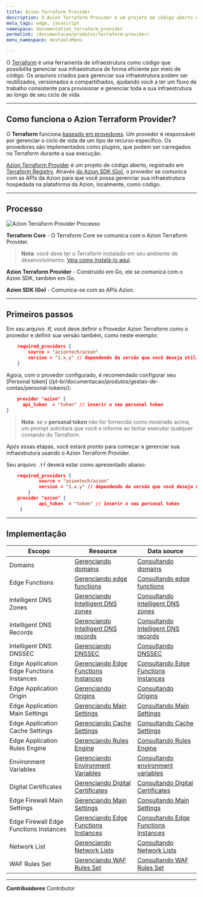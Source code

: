 ```yaml
---
title: Azion Terraform Provider
description: O Azion Terraform Provider é um projeto de código aberto e com registro na HashiCorp. Através do Azion SDK para Go, o provider se comunica com as APIs da Azion para que você possa gerenciar sua infraestrutura hospedada na plataforma da Azion, localmente, como código.
meta_tags: edge, javascript
namespace: documentation_terraform_provider
permalink: /documentacao/produtos/terraform-provider/
menu_namespace: devtoolsMenu

---
```


O [Terraform](https://developer.hashicorp.com/terraform/docs) é uma ferramenta de infraestrutura como código que possibilita gerenciar sua infraestrutura de forma eficiente por meio de código. Os arquivos criados para gerenciar sua infraestrutura podem ser reutilizados, versionados e compartilhados, ajudando você a ter um fluxo de trabalho consistente para provisionar e gerenciar toda a sua infraestrutura ao longo de seu ciclo de vida.

---

## Como funciona o Azion Terraform Provider?

O **Terraform** funciona [baseado em provedores](https://developer.hashicorp.com/terraform/registry/providers). Um provedor é responsável por gerenciar o ciclo de vida de um tipo de recurso específico. Os provedores são implementados como plugins, que podem ser carregados no Terraform durante a sua execução.

[Azion Terraform Provider](https://github.com/aziontech/terraform-provider-azion) é um projeto de código aberto, registrado em [Terraform Registry](https://registry.terraform.io/providers/aziontech/azion/latest). Através [do Azion SDK (Go)](https://github.com/aziontech/azionapi-go-sdk), o provedor se comunica com as APIs da Azion para que você possa gerenciar sua infraestrutura hospedada na plataforma da Azion, localmente, como código.

---

## Processo

![Azion Terraform Provider Processo](/assets/docs/images/uploads/terraformProviderFlow.png)

**Terraform Core** -  O Terraform Core se comunica com o Azion Terraform Provider.

> **Nota**: você deve ter o Terraform instalado em seu ambiente de desenvolvimento. [Veja como instalá-lo aqui](https://developer.hashicorp.com/terraform/downloads).

**Azion Terraform Provider** - Construído em Go, ele se comunica com o Azion SDK, também em Go.

**Azion SDK (Go)** - Comunica-se com as APIs Azion.

---

## Primeiros passos

Em seu arquivo .tf, você deve definir o Provedor Azion Terraform como o provedor e definir sua versão também, como neste exemplo:

```json
    required_providers {
        source = "aziontech/azion"
        version = "1.x.y" // dependendo da versão que você deseja utilizar
    }
```

Agora, com o provedor configurado, é recomendado configurar seu [Personal token] (/pt-br/documentacao/produtos/gestao-de-contas/personal-tokens/):

```json
    provider "azion" {
      api_token  = "token" // inserir o seu personal token
}
```

> **Nota**: se o **personal token** não for fornecido como mostrado acima, um prompt solicitará que você o informe ao tentar executar qualquer comando do Terraform.

Após essas etapas, você estará pronto para começar a gerenciar sua infraestrutura usando o Azion Terraform Provider.

Seu arquivo `.tf` deverá estar como apresentado abaixo:

```json
    required_providers {
            source = "aziontech/azion"
            version = "1.x.y" // dependendo da versão que você deseja utilizar
        }
    provider "azion" {
            api_token  = "token" // inserir o seu personal token
     }
```

---

## Implementação

| Escopo | Resource | Data source |
| --- | --- | --- |
| Domains | [Gerenciando domains](https://registry.terraform.io/providers/aziontech/azion/latest/docs/resources/domain) | [Consultando domains](https://registry.terraform.io/providers/aziontech/azion/latest/docs/data-sources/domains) |
| Edge Functions | [Gerenciando edge functions](https://registry.terraform.io/providers/aziontech/azion/latest/docs/resources/edge_function) | [Consultando edge functions](https://registry.terraform.io/providers/aziontech/azion/latest/docs/data-sources/edge_functions) |
|  Intelligent DNS Zones | [Gerenciando Intelligent DNS zones](https://registry.terraform.io/providers/aziontech/azion/latest/docs/resources/intelligent_dns_zone)| [Consultando Intelligent DNS zones](https://registry.terraform.io/providers/aziontech/azion/latest/docs/data-sources/intelligent_dns_zones) |
|  Intelligent DNS Records | [Gerenciando Intelligent DNS records](https://registry.terraform.io/providers/aziontech/azion/latest/docs/resources/intelligent_dns_record) | [Consultando Intelligent DNS records](https://github.com/aziontech/terraform-provider-azion/blob/main/docs/data-sources/records.md)|
|  Intelligent DNS DNSSEC | [Gerenciando DNSSEC](https://registry.terraform.io/providers/aziontech/azion/latest/docs/resources/intelligent_dns_dnssec) | [Consultando DNSSEC](https://registry.terraform.io/providers/aziontech/azion/latest/docs/data-sources/intelligent_dns_dnssec)|
|  Edge Application Edge Functions Instances | [Gerenciando Edge Functions Instances](https://registry.terraform.io/providers/aziontech/azion/latest/docs/resources/edge_application_edge_functions_instance) | [Consultando Edge Functions Instances](https://registry.terraform.io/providers/aziontech/azion/latest/docs/data-sources/edge_application_edge_functions_instance)|
|  Edge Application Origin | [Gerenciando Origins](https://registry.terraform.io/providers/aziontech/azion/latest/docs/resources/edge_application_origin) | [Consultando Origins](https://registry.terraform.io/providers/aziontech/azion/latest/docs/data-sources/edge_applications_origins)|
|  Edge Application Main Settings | [Gerenciando Main Settings](https://registry.terraform.io/providers/aziontech/azion/latest/docs/resources/edge_application_main_setting) | [Consultando Main Settings](https://registry.terraform.io/providers/aziontech/azion/latest/docs/data-sources/edge_application_main_settings)|
|  Edge Application Cache Settings | [Gerenciando Cache Settings](https://registry.terraform.io/providers/aziontech/azion/latest/docs/resources/edge_application_cache_setting) | [Consultando Cache Settings](https://registry.terraform.io/providers/aziontech/azion/latest/docs/data-sources/edge_application_cache_settings)|
|  Edge Application Rules Engine | [Gerenciando Rules Engine](https://registry.terraform.io/providers/aziontech/azion/latest/docs/resources/edge_application_rule_engine) | [Consultando Rules Engine](https://registry.terraform.io/providers/aziontech/azion/latest/docs/data-sources/edge_application_rules_engine)|
|  Environment Variables | [Gerenciando Environment Variables](https://registry.terraform.io/providers/aziontech/azion/latest/docs/resources/environment_variable) | [Consultando environment variables](https://registry.terraform.io/providers/aziontech/azion/latest/docs/data-sources/environment_variables) |
|  Digital Certificates | [Gerenciando Digital Certificates](https://registry.terraform.io/providers/aziontech/azion/latest/docs/resources/digital_certificate) | [Consultando Digital Certificates](https://registry.terraform.io/providers/aziontech/azion/latest/docs/data-sources/digital_certificates)|
|  Edge Firewall Main Settings | [Gerenciando Main Settings](https://registry.terraform.io/providers/aziontech/azion/latest/docs/resources/edge_firewall_main_setting) | [Consultando Main Settings](https://registry.terraform.io/providers/aziontech/azion/latest/docs/data-sources/edge_firewall_main_settings) |
|  Edge Firewall Edge Functions Instances | [Gerenciando Edge Functions Instances](https://registry.terraform.io/providers/aziontech/azion/latest/docs/resources/edge_firewall_edge_functions_instance) | [Consultando Edge Functions Instances](https://registry.terraform.io/providers/aziontech/azion/latest/docs/data-sources/edge_firewall_edge_function_instances) |
|  Network List | [Gerenciando Network Lists](https://registry.terraform.io/providers/aziontech/azion/latest/docs/resources/network_list) | [Consultando Network Lists](https://registry.terraform.io/providers/aziontech/azion/latest/docs/data-sources/network_lists) |
|  WAF Rules Set | [Gerenciando WAF Rules Set](https://registry.terraform.io/providers/aziontech/azion/latest/docs/resources/waf_rule_set) | [Consultando WAF Rules Set](https://registry.terraform.io/providers/aziontech/azion/latest/docs/data-sources/waf_rule_sets) |



---


**Contribuidores** <ContributorList>Contributor</ContributorList>
